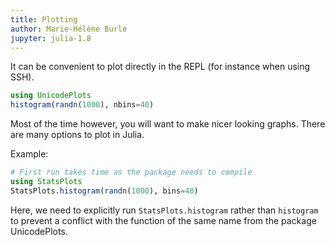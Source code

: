 ```yaml
---
title: Plotting
author: Marie-Hélène Burle
jupyter: julia-1.8
---
```


It can be convenient to plot directly in the REPL (for instance when using SSH).

```julia
using UnicodePlots
histogram(randn(1000), nbins=40)
```

Most of the time however, you will want to make nicer looking graphs. There are many options to plot in Julia.

:::{.example}

Example:

:::

```julia
# First run takes time as the package needs to compile
using StatsPlots
StatsPlots.histogram(randn(1000), bins=40)
```

:::{.note}

Here, we need to explicitly run `StatsPlots.histogram` rather than `histogram` to prevent a conflict with the function of the same name from the package UnicodePlots.

:::
